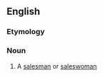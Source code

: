 ==English==

===Etymology===
{{suffix|en|sales|marketer}}

===Noun===
{{en-noun}}

# {{lb|en|US}} A [[salesman]] or [[saleswoman]]